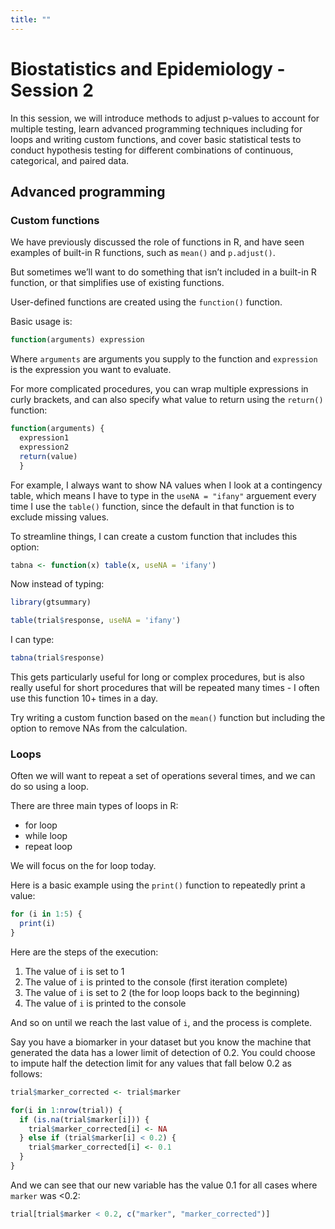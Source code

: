 ```yaml
---
title: ""
---
```


# Biostatistics and Epidemiology - Session 2

In this session, we will introduce methods to adjust p-values to account for multiple testing, learn advanced programming techniques including for loops and writing custom functions, and cover basic statistical tests to conduct hypothesis testing for different combinations of continuous, categorical, and paired data.

## Advanced programming

### Custom functions

We have previously discussed the role of functions in R, and have seen examples of built-in R functions, such as `mean()` and `p.adjust()`.

But sometimes we'll want to do something that isn't included in a built-in R function, or that simplifies use of existing functions.

User-defined functions are created using the `function()` function.

Basic usage is:

```r
function(arguments) expression
```

Where `arguments` are arguments you supply to the function and `expression` is the expression you want to evaluate.

For more complicated procedures, you can wrap multiple expressions in curly brackets, and can also specify what value to return using the `return()` function:

```r
function(arguments) {
  expression1
  expression2
  return(value)
  }
```

For example, I always want to show NA values when I look at a contingency table, which means I have to type in the `useNA = "ifany"` arguement every time I use the `table()` function, since the default in that function is to exclude missing values.

To streamline things, I can create a custom function that includes this option:

```r
tabna <- function(x) table(x, useNA = 'ifany')
```

Now instead of typing:

```r
library(gtsummary)

table(trial$response, useNA = 'ifany')
```

I can type:

```r
tabna(trial$response)
```

This gets particularly useful for long or complex procedures, but is also really useful for short procedures that will be repeated many times - I often use this function 10+ times in a day.

Try writing a custom function based on the `mean()` function but including the option to remove NAs from the calculation.


### Loops

Often we will want to repeat a set of operations several times, and we can do so using a loop. 

There are three main types of loops in R:

- for loop
- while loop
- repeat loop

We will focus on the for loop today.

Here is a basic example using the `print()` function to repeatedly print a value:

```r
for (i in 1:5) {
  print(i)
}
```

Here are the steps of the execution:

1. The value of `i` is set to 1
2. The value of `i` is printed to the console (first iteration complete)
3. The value of `i` is set to 2 (the for loop loops back to the beginning)
4. The value of `i` is printed to the console

And so on until we reach the last value of `i`, and the process is complete.

Say you have a biomarker in your dataset but you know the machine that generated the data has a lower limit of detection of 0.2. You could choose to impute half the detection limit for any values that fall below 0.2 as follows:

```r
trial$marker_corrected <- trial$marker

for(i in 1:nrow(trial)) {
  if (is.na(trial$marker[i])) {
    trial$marker_corrected[i] <- NA
  } else if (trial$marker[i] < 0.2) {
    trial$marker_corrected[i] <- 0.1
  }
}
```

And we can see that our new variable has the value 0.1 for all cases where `marker` was <0.2:

```r
trial[trial$marker < 0.2, c("marker", "marker_corrected")]
```


